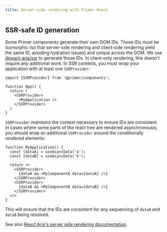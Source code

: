 ```yaml
---
title: Server-side rendering with Primer React
---
```


## SSR-safe ID generation

Some Primer components generate their own DOM IDs. Those IDs must be isomorphic (so that server-side rendering and client-side rendering yield the same ID, avoiding hydration issues) and unique across the DOM. We use [@react-aria/ssr](https://react-spectrum.adobe.com/react-aria/ssr.html) to generate those IDs. In client-only rendering, this doesn't require any additional work. In SSR contexts, you must wrap your application with at least one `SSRProvider`:

```
import {SSRProvider} from '@primer/components';

function App() {
  return (
    <SSRProvider>
      <MyApplication />
    </SSRProvider>
  )
}
```

`SSRProvider` maintains the context necessary to ensure IDs are consistent. In cases where some parts of the react tree are rendered asynchronously, you should wrap an additional `SSRProvider` around the conditionally rendered elements:

```
function MyApplication() {
  const [dataA] = useAsyncData('a');
  const [dataB] = useAsyncData('b');

  return <>
    <SSRProvider>
      {dataA && <MyComponentA data={dataA} />}
    </SSRProvider>
    <SSRProvider>
      {dataB && <MyComponentB data={dataB} />}
    </SSRProvider>
  </>
}
```

This will ensure that the IDs are consistent for any sequencing of `dataA` and `dataB` being resolved.

See also [React Aria's server side rendering documentation](https://react-spectrum.adobe.com/react-aria/ssr.html).
